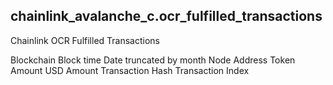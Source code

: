 ## chainlink_avalanche_c.ocr_fulfilled_transactions 
Chainlink OCR Fulfilled Transactions


<ParamField path="blockchain">
Blockchain
</ParamField>
<ParamField path="block_time">
Block time
</ParamField>
<ParamField path="date_month">
Date truncated by month
</ParamField>
<ParamField path="node_address">
Node Address
</ParamField>
<ParamField path="token_amount">
Token Amount
</ParamField>
<ParamField path="usd_amount">
USD Amount
</ParamField>
<ParamField path="tx_hash">
Transaction Hash
</ParamField>
<ParamField path="tx_index">
Transaction Index
</ParamField>
